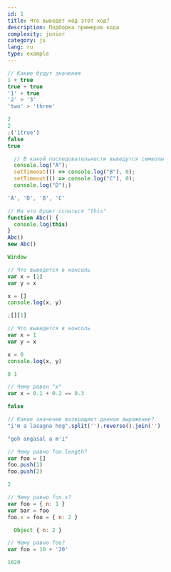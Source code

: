 ```yaml
---
id: 1
title: Что выведет код этот код?
description: Подборка примеров кода
complexity: junior
category: js
lang: ru
type: example
---
```


```js example
// Какие будут значения
1 + true
true + true
'1' + true
'2' > '3'
'two' > 'three'
```

```js answer
2
2
;('1true')
false
true
```

```js example
  // В какой последовательности выведутся символы
  console.log("A");
  setTimeout(() => console.log("B"), 0);
  setTimeout(() => console.log("C"), 0);
  console.log("D");)
```

```js answer
'A', 'D', 'B', 'C'
```

```js example
// На что будет сслаться "this"
function Abc() {
  console.log(this)
}
Abc()
new Abc()
```

```js answer
Window
```

```js example
// Что выведется в консоль
var x = [1]
var y = x

x = []
console.log(x, y)
```

```js answer
;[][1]
```

```js example
// Что выведется в консоль
var x = 1
var y = x

x = 0
console.log(x, y)
```

```js answer
0 1
```

```js example
// Чему равен "x"
var x = 0.1 + 0.2 == 0.3
```

```js answer
false
```

```js example
// Какое значение возвращает данное выражение?
"i'm a lasagna hog".split('').reverse().join('')
```

```js answer
"goh angasal a m'i"

```

```js example
// Чему равно foo.length?
var foo = []
foo.push(1)
foo.push(2)
```

```js answer
2
```

```js example
// Чему равно foo.x?
var foo = { n: 1 }
var bar = foo
foo.x = foo = { n: 2 }
```

```js answer
  Object { n: 2 }
```

```js example
// Чему равно foo?
var foo = 10 + '20'
```

```js answer
1020
```
